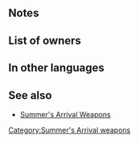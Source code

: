 {{Weapon Infobox
|tagid=SID_貝殻の槍
|weaponType=Lance
|weaponName={{PAGENAME}}
|might=10
|range=1
|effectiveness=
|effect=If unit initiates combat, grants Atk/Spd/Def/Res+2 during combat. 
|cost=200
|exclusive=0
|userVersion1=Weapon
|statModifiers=0,10,0,0,0
|next=Shell Lance+
|promotionRarity=5
|promotionTier=1
|required=Steel Lance
|properties=
}}
==Notes==
{{IfUnitInitiates}}
{{Combat boosts}}
==List of owners==
{{Skill Hero List}}
==In other languages==
{{OtherLanguages
|japanese=貝殻の槍
|german=Muschellanze
|spanishEU=Lanza caracola
|spanishLA=Lanza caracola
|french=Lance coquillage
|italian=Lancia conchiglia
|chineseTW=貝殼之槍
|portuguese=Lança marinha
}}
==See also==
* [[Summer's Arrival Weapons]]
{{Weapons Navbox}}
[[Category:Summer's Arrival weapons]]